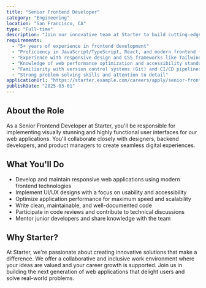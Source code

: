 ```yaml
---
title: "Senior Frontend Developer"
category: "Engineering"
location: "San Francisco, CA"
type: "Full-time"
description: "Join our innovative team at Starter to build cutting-edge web applications using modern frontend technologies. As a Senior Frontend Developer, you'll work on creating beautiful, responsive, and accessible user interfaces that deliver exceptional user experiences."
requirements:
  - "5+ years of experience in frontend development"
  - "Proficiency in JavaScript/TypeScript, React, and modern frontend frameworks"
  - "Experience with responsive design and CSS frameworks like Tailwind CSS"
  - "Knowledge of web performance optimization and accessibility standards"
  - "Familiarity with version control systems (Git) and CI/CD pipelines"
  - "Strong problem-solving skills and attention to detail"
applicationUrl: "https://starter.example.com/careers/apply/senior-frontend-developer"
publishDate: "2025-03-01"
---
```


## About the Role

As a Senior Frontend Developer at Starter, you'll be responsible for implementing visually stunning and highly functional user interfaces for our web applications. You'll collaborate closely with designers, backend developers, and product managers to create seamless digital experiences.

## What You'll Do

- Develop and maintain responsive web applications using modern frontend technologies
- Implement UI/UX designs with a focus on usability and accessibility
- Optimize application performance for maximum speed and scalability
- Write clean, maintainable, and well-documented code
- Participate in code reviews and contribute to technical discussions
- Mentor junior developers and share knowledge with the team

## Why Starter?

At Starter, we're passionate about creating innovative solutions that make a difference. We offer a collaborative and inclusive work environment where your ideas are valued and your career growth is supported. Join us in building the next generation of web applications that delight users and solve real-world problems.